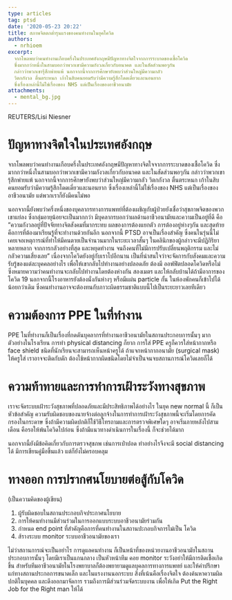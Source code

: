```yaml
---
type: articles
tag: ptsd
date: '2020-05-23 20:22'
title: สภาพจิตตกต่ำรุนแรงของคนทำงานในยุคโควิด
authors:
  - nrhioem
excerpt: 
  จากโพลพบว่าคนทำงานเกือบครึ่งในประเทศอังกฤษมีปัญหาทางจิตใจจากการระบาดของเชื้อโควิด
  ซึ่งมากกว่าหนึ่งในสามบอกว่าพวกเขามีความกังวลเกี่ยวกับอนาคต และในสัดส่วนพอๆกัน
  กล่าวว่าพวกเขารุ้สึกพ่ายแพ้ นอกจากนี้จากการศึกษายังพบว่าส่วนใหญ่มีความกลัว
  วิตกกังวล ตื่นตระหนก เก้าในสิบคนยอมรับว่ามีความรู้สึกโดดเดี่ยวและนอนยาก
  ซึ่งเรื่องเหล่านี้ไม่ใช่เรื่องของ NHS แต่เป็นเรื่องของอาชีวอนามัย
attachments:
  - mental_bg.jpg
---
```




<div style={{fontSize:`14px`, margin:`-1em 0 2em 0`}}>REUTERS/Lisi Niesner</div>

# ปัญหาทางจิตใจในประเทศอังกฤษ
จากโพลพบว่าคนทำงานเกือบครึ่งในประเทศอังกฤษมีปัญหาทางจิตใจจากการระบาดของเชื้อโควิด ซึ่งมากกว่าหนึ่งในสามบอกว่าพวกเขามีความกังวลเกี่ยวกับอนาคต และในสัดส่วนพอๆกัน กล่าวว่าพวกเขารุ้สึกพ่ายแพ้ นอกจากนี้จากการศึกษายังพบว่าส่วนใหญ่มีความกลัว วิตกกังวล ตื่นตระหนก เก้าในสิบคนยอมรับว่ามีความรู้สึกโดดเดี่ยวและนอนยาก ซึ่งเรื่องเหล่านี้ไม่ใช่เรื่องของ NHS แต่เป็นเรื่องของอาชีวอนามัย แต่พวกเราก็ยังมีคนไม่พอ

นอกจากนี้ยังพบว่าครึ่งหนึ่งของบุคลากรทางการแพทย์ที่ต้องเผชิญกับผู้ป่วยยังเชื่อว่าสุขภาพจิตของพวกเขาแย่ลง ซึ่งกลุ่มอายุน้อยจะเป็นมากกว่า มีบุคลากรบอกว่าผลด้านอาชีวอนามัยและความเป็นอยู่ที่ดี คือ ”ความกังวลอยู่ที่ปัจจัยทางจิตสังคมที่มากระทบ ผลของการต้องแยกตัว การต้องอยู่ห่างๆกัน และสุดท้ายคือการที่ต้องมาเรียนรู้ที่จะทำงานด้วยกันอีก นอกจากนี้ PTSD อาจเป็นเรื่องสำคัญ ซึ่งคนในรุ่นนี้ไม่เคยเจอเหตุการณ์ที่ทำให้มีคนตายเป็นจำนวนมากในระยะเวลาสั้นๆ ในคลินิกของผู้กล่าวจะมีปฏิกิริยาหลายหลาก จากการกลัวอย่างที่สุด และหยุดทำงาน จนถึงคนที่ไม่มีการปรับเปลี่ยนพฤติกรรม และไม่กลัวความเสี่ยงเลย” เนื่องจากโควิดยังอยู่กับเราไปอีกนาน เป็นที่น่าสนใจว่าจะจัดการกับสังคมและความรับรู้ของแต่ละบุคคลอย่างไร เพื่อให้เขากลับไปทำงานอย่างปลอดภัย ต้องมี ออฟฟิตปลอดโควิดหรือไม่ ซึ่งหมายความว่าคนทำงานจะกลับไปทำงานโดยต้องห่างกัน สองเมตร และให้กลับบ้านได้ถ้ามีอาการของ โควิด 19 นอกจากนี้โรงอาหารยังต้องนั่งกันห่างๆ หรือมีแผ่น particle กั้น ในห้องพักคนก็เข้าไปได้น้อยกว่าเดิม ซึ่งคนทำงานอาจจะต้องทนกับภาวะผิดธรรมชาติแบบนี้ไปเป็นระยะยาวเลยทีเดียว

# ความต้องการ PPE ในที่ทำงาน
PPE ในที่ทำงานก็เป็นเรื่องที่กดดันบุคลากรที่ทำงานอาชีวอนามัยในสถานประกอบการนั้นๆ มาก
ตัวอย่างในโรงเรียน การทำ physical distancing ก็ยาก การใส่ PPE ครูก็ควรใส่หน้ากากหรือ face shield ชนิดที่นักเรียนจะสามารถเห็นหน้าครูได้ ถ้าแจกหน้ากากอนามัย (surgical mask) ให้ครูใส่ เราอาจจะติดกับดัก ต้องใช้หน้ากากผิดชนิดโดยไม่จำเป็นจนจบสถานการณ์โควิดเลยก็ได้

# ความท้าทายและการทำการเฝ้าระวังทางสุขภาพ
เราจะจัดระบบเฝ้าระวังสุขภาพที่ปลอดภัยและมีประสิทธิภาพได้อย่างไร ในยุค new normal นี้ ก็เป็นหัวข้อสำคัญ ความรับผิดชอบของนายจ้างต่อลูกจ้างในการทำการเฝ้าระวังสุขภาพนี้จะเริ่มโดยการคัดกรองในกระดาษ ซึ่งถ้ามีความผิดปกติก็ใช้วิธีโทรถามและการตรวจพิเศษใดๆ อาจเริ่มภายหลังไปสามเดือน คือรอให้พ้นโควิดไปก่อน ซึ่งถ้ามีแนวทางดำเนินการในเรื่องนี้ ก็จะช่วยได้มาก

นอกจากนี้ยังมีข้อคิดเกี่ยวกับการตรวจสุขภพ เช่นการเป่าปอด ทำอย่างไรจึงจะมี social distancing ได้ มีการเขียนคู่มือขึ้นแล้ว แต่ก็ยังไม่ครอบคลุม

# ทางออก การปรากศนโยบายต่อสู้กับโควิด
(เป็นความคิดของผู้เขียน)
1. ผู้รับผิดชอบในสถานประกอบกิจประกาศนโยบาย
2. การให้คนทำงานมีส่วนร่วมในการออกแบบระบบอาชีวอนามัยร่วมกัน
3. กำหนด end point ที่สำคัญคือการที่คนทำงานในสถานปะกอบกิจการไม่เป็น โควิด
4. ส้รางระบบ monitor ระบบอาชีวอนามัยของเรา

ไม่ว่าสถานการณ์จะเป็นอย่าไร การดูแลคนทำงาน ก็เป็นหน้าที่ของหน่วยงานอาชีวอนามัยในสถานประกอบการนั้นๆ โดยมีเราเป็นแกนกลาง เป็นหัวหน้าทีม คอย monitor ระวังอย่าให้มีการติดเชื้อเกิดขึ้น สำหรับทีมอาชีวอนามัยในโรงพยาบาลก็ต้องพยายามดูแลบุคลการทางการแพทย์ และให้คำปรึกษาแก่ทางสถานประกอการขนาดเล็ก และในแรงงานนอกระบบ สิ่งที่เน้นคือเรื่องจิตใจ ต้องค้นหาความผิดปกติในบุคคล และดึงออกมาจัดการ รวมถึงการมีส่วนร่วมจัดระบบงาน เพื่อให้เกิด Put the Right Job for the Right man ให้ได้